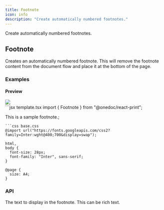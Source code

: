 ```yaml
---
title: Footnote
icon: info
description: "Create automatically numbered footnotes."
---
```


Create automatically numbered footnotes.

## Footnote

Creates an automatically numbered footnote. This will remove the footnote content from the document flow and place it at the bottom of the page.

### Examples

#### Preview

<Frame type="glass"><img src="../images/previews/footnote-c10076f2/document.1.jpg" style={{ maxHeight: '400px', borderRadius: "0.25rem", overflow: "hidden" }} /></Frame>

<div style={{paddingTop: "1rem", paddingBottom: "1rem"}}><CodeGroup>
```jsx template.tsx
import { Footnote } from "@onedoc/react-print";

<Footnote>This is a sample footnote.</Footnote>;

```
```css base.css
@import url("https://fonts.googleapis.com/css2?family=Inter:wght@400;700&display=swap");

html,
body {
  font-size: 28px;
  font-family: "Inter", sans-serif;
}

@page {
  size: A4;
}

```
</CodeGroup></div>

### API

<ResponseField name="Props">
<Expandable defaultOpen={true} title="Show available props">
<ResponseField name="children" type="React.ReactNode" required={true}>

The text to display in the footnote. This can be rich text.

</ResponseField>
</Expandable></ResponseField>
